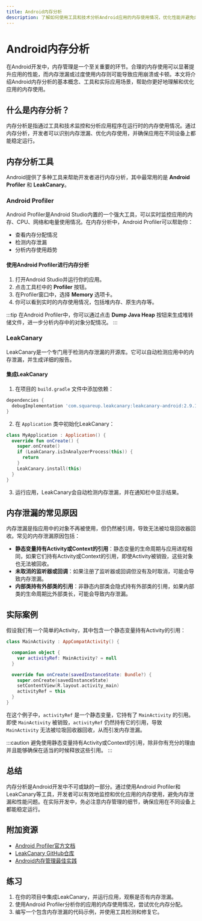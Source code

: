 ```yaml
---
title: Android内存分析
description: 了解如何使用工具和技术分析Android应用的内存使用情况，优化性能并避免内存泄漏。
---
```


# Android内存分析

在Android开发中，内存管理是一个至关重要的环节。合理的内存使用可以显著提升应用的性能，而内存泄漏或过度使用内存则可能导致应用崩溃或卡顿。本文将介绍Android内存分析的基本概念、工具和实际应用场景，帮助你更好地理解和优化应用的内存使用。

## 什么是内存分析？

内存分析是指通过工具和技术监控和分析应用程序在运行时的内存使用情况。通过内存分析，开发者可以识别内存泄漏、优化内存使用，并确保应用在不同设备上都能稳定运行。

## 内存分析工具

Android提供了多种工具来帮助开发者进行内存分析，其中最常用的是 **Android Profiler** 和 **LeakCanary**。

### Android Profiler

Android Profiler是Android Studio内置的一个强大工具，可以实时监控应用的内存、CPU、网络和电量使用情况。在内存分析中，Android Profiler可以帮助你：

- 查看内存分配情况
- 检测内存泄漏
- 分析内存使用趋势

#### 使用Android Profiler进行内存分析

1. 打开Android Studio并运行你的应用。
2. 点击工具栏中的 **Profiler** 按钮。
3. 在Profiler窗口中，选择 **Memory** 选项卡。
4. 你可以看到实时的内存使用情况，包括堆内存、原生内存等。

:::tip
在Android Profiler中，你可以通过点击 **Dump Java Heap** 按钮来生成堆转储文件，进一步分析内存中的对象分配情况。
:::

### LeakCanary

LeakCanary是一个专门用于检测内存泄漏的开源库。它可以自动检测应用中的内存泄漏，并生成详细的报告。

#### 集成LeakCanary

1. 在项目的 `build.gradle` 文件中添加依赖：

```groovy
dependencies {
  debugImplementation 'com.squareup.leakcanary:leakcanary-android:2.9.1'
}
```

2. 在 `Application` 类中初始化LeakCanary：

```kotlin
class MyApplication : Application() {
  override fun onCreate() {
    super.onCreate()
    if (LeakCanary.isInAnalyzerProcess(this)) {
      return
    }
    LeakCanary.install(this)
  }
}
```

3. 运行应用，LeakCanary会自动检测内存泄漏，并在通知栏中显示结果。

## 内存泄漏的常见原因

内存泄漏是指应用中的对象不再被使用，但仍然被引用，导致无法被垃圾回收器回收。常见的内存泄漏原因包括：

- **静态变量持有Activity或Context的引用**：静态变量的生命周期与应用进程相同，如果它们持有Activity或Context的引用，即使Activity被销毁，这些对象也无法被回收。
- **未取消的监听器或回调**：如果注册了监听器或回调但没有及时取消，可能会导致内存泄漏。
- **内部类持有外部类的引用**：非静态内部类会隐式持有外部类的引用，如果内部类的生命周期比外部类长，可能会导致内存泄漏。

## 实际案例

假设我们有一个简单的Activity，其中包含一个静态变量持有Activity的引用：

```kotlin
class MainActivity : AppCompatActivity() {

  companion object {
    var activityRef: MainActivity? = null
  }

  override fun onCreate(savedInstanceState: Bundle?) {
    super.onCreate(savedInstanceState)
    setContentView(R.layout.activity_main)
    activityRef = this
  }
}
```

在这个例子中，`activityRef` 是一个静态变量，它持有了 `MainActivity` 的引用。即使 `MainActivity` 被销毁，`activityRef` 仍然持有它的引用，导致 `MainActivity` 无法被垃圾回收器回收，从而引发内存泄漏。

:::caution
避免使用静态变量持有Activity或Context的引用，除非你有充分的理由并且能够确保在适当的时候释放这些引用。
:::

## 总结

内存分析是Android开发中不可或缺的一部分。通过使用Android Profiler和LeakCanary等工具，开发者可以有效地监控和优化应用的内存使用，避免内存泄漏和性能问题。在实际开发中，务必注意内存管理的细节，确保应用在不同设备上都能稳定运行。

## 附加资源

- [Android Profiler官方文档](https://developer.android.com/studio/profile/android-profiler)
- [LeakCanary GitHub仓库](https://github.com/square/leakcanary)
- [Android内存管理最佳实践](https://developer.android.com/topic/performance/memory)

## 练习

1. 在你的项目中集成LeakCanary，并运行应用，观察是否有内存泄漏。
2. 使用Android Profiler分析你的应用的内存使用情况，尝试优化内存分配。
3. 编写一个包含内存泄漏的代码示例，并使用工具检测和修复它。
